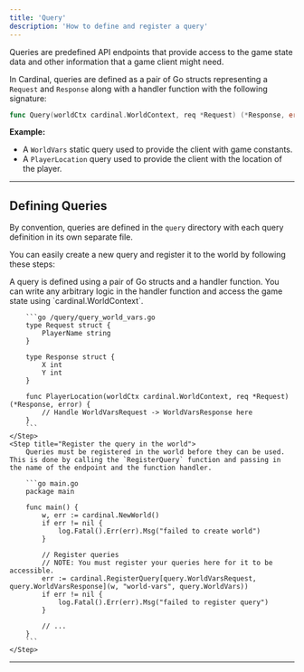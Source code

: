 ```yaml
---
title: 'Query'
description: 'How to define and register a query'
---
```


Queries are predefined API endpoints that provide access to the game state data and other information that a game client might need.

In Cardinal, queries are defined as a pair of Go structs representing a `Request` and `Response` along with a handler function with the following signature:

```go
func Query(worldCtx cardinal.WorldContext, req *Request) (*Response, error)
```

**Example:**
- A `WorldVars` static query used to provide the client with game constants.
- A `PlayerLocation` query used to provide the client with the location of the player.

---

## Defining Queries

By convention, queries are defined in the `query` directory with each query definition in its own separate file.

You can easily create a new query and register it to the world by following these steps:

<Steps>
    <Step title="Define the request/response struct and the handler function">
        A query is defined using a pair of Go structs and a handler function. You can write any arbitrary logic in the handler function and access the game state using `cardinal.WorldContext`.

        ```go /query/query_world_vars.go
        type Request struct {
            PlayerName string
        }
    
        type Response struct {
            X int
            Y int
        }
    
        func PlayerLocation(worldCtx cardinal.WorldContext, req *Request) (*Response, error) {
            // Handle WorldVarsRequest -> WorldVarsResponse here
        }
        ```
    </Step>
    <Step title="Register the query in the world">
        Queries must be registered in the world before they can be used. This is done by calling the `RegisterQuery` function and passing in the name of the endpoint and the function handler.

        ```go main.go
        package main

        func main() {
            w, err := cardinal.NewWorld()
            if err != nil {
                log.Fatal().Err(err).Msg("failed to create world")
            }

            // Register queries
            // NOTE: You must register your queries here for it to be accessible.
            err := cardinal.RegisterQuery[query.WorldVarsRequest, query.WorldVarsResponse](w, "world-vars", query.WorldVars))
            if err != nil {
                log.Fatal().Err(err).Msg("failed to register query")
            }

            // ...
        }
        ```
    </Step>
</Steps>

--- 
